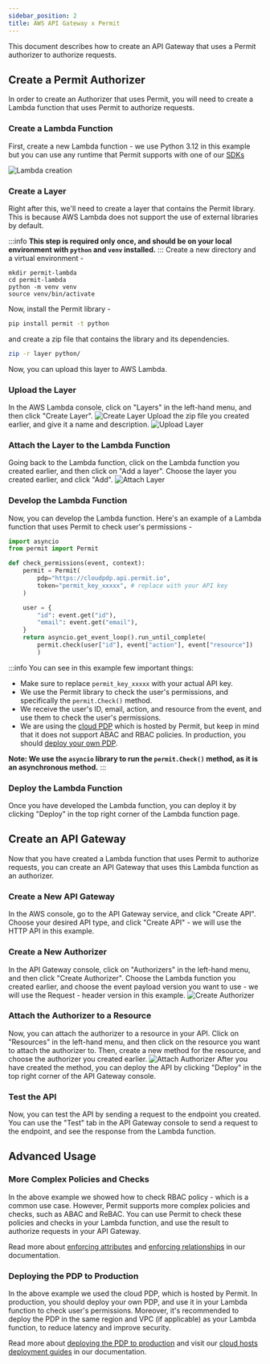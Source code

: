 ```yaml
---
sidebar_position: 2
title: AWS API Gateway x Permit
---
```


This document describes how to create an API Gateway that uses a Permit authorizer to authorize requests.

## Create a Permit Authorizer
In order to create an Authorizer that uses Permit, you will need to create a Lambda function that uses Permit to authorize requests.

### Create a Lambda Function
First, create a new Lambda function - we use Python 3.12 in this example but you can use any runtime that Permit supports with one
of our [SDKs](/sdk/sdks-overview)

![Lambda creation](/img/integrations/aws/aws-1.png)

### Create a Layer
Right after this, we'll need to create a layer that contains the Permit library. This is because AWS Lambda does not support
the use of external libraries by default.

:::info
**This step is required only once, and should be on your local environment with `python` and `venv` installed.**
:::
Create a new directory and a virtual environment -
```
mkdir permit-lambda
cd permit-lambda
python -m venv venv
source venv/bin/activate
```
Now, install the Permit library -

```bash
pip install permit -t python
```

and create a zip file that contains the library and its dependencies.
```bash
zip -r layer python/
```
Now, you can upload this layer to AWS Lambda.

### Upload the Layer
In the AWS Lambda console, click on "Layers" in the left-hand menu, and then click "Create Layer".
![Create Layer](/img/integrations/aws/aws-2.png)
Upload the zip file you created earlier, and give it a name and description.
![Upload Layer](/img/integrations/aws/aws-3.png)

### Attach the Layer to the Lambda Function
Going back to the Lambda function, click on the Lambda function you created earlier, and then click on "Add a layer".
Choose the layer you created earlier, and click "Add".
![Attach Layer](/img/integrations/aws/aws-4.png)

### Develop the Lambda Function
Now, you can develop the Lambda function. Here's an example of a Lambda function that uses Permit to check user's permissions -
```python
import asyncio
from permit import Permit

def check_permissions(event, context):
    permit = Permit(
        pdp="https://cloudpdp.api.permit.io",
        token="permit_key_xxxxx", # replace with your API key
    )

    user = {
        "id": event.get("id"),
        "email": event.get("email"),
    }
    return asyncio.get_event_loop().run_until_complete(
        permit.check(user["id"], event["action"], event["resource"])
        )
```
:::info
You can see in this example few important things:
- Make sure to replace `permit_key_xxxxx` with your actual API key.
- We use the Permit library to check the user's permissions, and specifically the `permit.Check()` method.
- We receive the user's ID, email, action, and resource from the event, and use them to check the user's permissions.
- We are using the [cloud PDP](/concepts/pdp/overview#managed-cloud-pdp) which is hosted by Permit, but keep in mind that it does not support ABAC and RBAC policies. In production, you should [deploy your own PDP](/how-to/deploy/deploy-to-production).

**Note: We use the `asyncio` library to run the `permit.Check()` method, as it is an asynchronous method.**
:::
### Deploy the Lambda Function
Once you have developed the Lambda function, you can deploy it by clicking "Deploy" in the top right corner of the Lambda function page.


## Create an API Gateway
Now that you have created a Lambda function that uses Permit to authorize requests, you can create an API Gateway that uses this Lambda function as an authorizer.

### Create a New API Gateway
In the AWS console, go to the API Gateway service, and click "Create API".
Choose your desired API type, and click "Create API" - we will use the HTTP API in this example.

### Create a New Authorizer
In the API Gateway console, click on "Authorizers" in the left-hand menu, and then click "Create Authorizer".
Choose the Lambda function you created earlier, and choose the event payload version you want to use - we will use the Request - header version in this example.
![Create Authorizer](/img/integrations/aws/aws-5.png)

### Attach the Authorizer to a Resource
Now, you can attach the authorizer to a resource in your API. Click on "Resources" in the left-hand menu, and then click on the resource you want to attach the authorizer to.
Then, create a new method for the resource, and choose the authorizer you created earlier.
![Attach Authorizer](/img/integrations/aws/aws-6.png)
After you have created the method, you can deploy the API by clicking "Deploy" in the top right corner of the API Gateway console.

### Test the API
Now, you can test the API by sending a request to the endpoint you created. You can use the "Test" tab in the API Gateway console to send a request to the endpoint, and see the response from the Lambda function.


## Advanced Usage
### More Complex Policies and Checks
In the above example we showed how to check RBAC policy - which is a common use case.
However, Permit supports more complex policies and checks, such as ABAC and ReBAC.
You can use Permit to check these policies and checks in your Lambda function, and use the result to authorize requests in your API Gateway.

Read more about [enforcing attributes](/how-to/enforce-permissions/check#attributes) and [enforcing relationships](/how-to/enforce-permissions/check#relationships) in our documentation.

### Deploying the PDP to Production
In the above example we used the cloud PDP, which is hosted by Permit.
In production, you should deploy your own PDP, and use it in your Lambda function to check user's permissions.
Moreover, it's recommended to deploy the PDP in the same region and VPC (if applicable) as your Lambda function, to reduce latency and improve security.

Read more about [deploying the PDP to production](/how-to/deploy/deploy-to-production) and visit our [cloud hosts deployment guides](/category/cloud-hosts) in our documentation.
